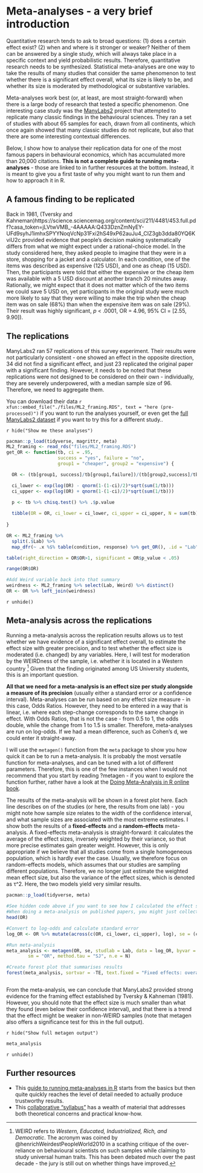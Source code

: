 # Meta-analyses - a very brief introduction

Quantitative research tends to ask to broad questions: (1) does a certain effect exist? (2) when and where is it stronger or weaker? Neither of them can be answered by a single study, which will always take place in a specific context and yield probabilistic results. Therefore, quantitative research needs to be synthesized. Statistical meta-analyses are one way to take the results of many studies that consider the same phenomenon to test whether there is a significant effect overall, what its size is likely to be, and whether its size is moderated by methodological or substantive variables.

Meta-analyses work best (or, at least, are most straight-forward) when there is a large body of research that tested a specific phenomenon. One interesting case study was the [ManyLabs2](https://journals-sagepub-com.gold.idm.oclc.org/doi/pdf/10.1177/2515245918810225){target="_blank"} project that attempted to replicate many classic findings in the behavioural sciences. They ran a set of studies with about 65 samples for each, drawn from all continents, which once again showed that many classic studies do not replicate, but also that there are some interesting contextual differences.

Below, I show how to analyse their replication data for one of the most famous papers in behavioural economics, which has accumulated more than 20,000 citations. **This is not a complete guide to running meta-analyses** - those are linked to in further resources at the bottom. Instead, it is meant to give you a first taste of why you might want to run them and how to approach it in R.

## A famous finding to be replicated

Back in 1981, (Tversky and Kahneman)[https://science.sciencemag.org/content/sci/211/4481/453.full.pdf?casa_token=jLVtwVMB_-4AAAAA:Q433DznZmNyEY-UFd9syhJ1imhxSPYYNoqVcNp31Fxi2hS49xP62auJu4_CIZ3gb3dda80YQ6KviU2c]{target="_blank"} provided evidence that people's decision making systematically differs from what we might expect under a rational-choice model. In the study considered here, they asked people to imagine that they were in a store, shopping for a jacket and a calculator. In each condition, one of the items was described as expensive (125 USD), and one as cheap (15 USD). Then, the participants were told that either the expensive or the cheap item was available with a 5 USD discount at another branch 20 minutes away. Rationally, we might expect that it does not matter which of the two items we could save 5 USD on, yet participants in the original study were much more likely to say that they were willing to make the trip when the cheap item was on sale (68%) than when the expensive item was on sale (29%). Their result was highly significant, *p* < .0001, OR = 4.96, 95% CI = [2.55, 9.90]).

## The replications

ManyLabs2 ran 57 replications of this survey experiment. Their results were not particularly consistent - one showed an effect in the opposite direction, 34 did not find a significant effect, and just 23 replicated the original paper with a significant finding. However, it needs to be noted that these replications were not designed to be considered on their own - individually, they are severely underpowered, with a median sample size of 96. Therefore, we need to aggregate them.

You can download their data `r xfun::embed_file("./files/ML2_framing.RDS", text = "here (pre-processed)")` if you want to run the analyses yourself, or even get the [full ManyLabs2 dataset](https://osf.io/fanre/){target="_blank"} if you want to try this for a different study..

`r hide("Show me these analyses")`

```r
pacman::p_load(tidyverse, magrittr, meta)
ML2_framing <- read_rds("files/ML2_framing.RDS")
get_OR <- function(tb, ci = .95, 
                   success = "yes", failure = "no", 
                   group1 = "cheaper", group2 = "expensive") {

  OR <- (tb[group1, success]/tb[group1,failure])/(tb[group2,success]/tb[group2,failure])

  ci_lower <- exp(log(OR) - qnorm(1-(1-ci)/2)*sqrt(sum(1/tb)))
  ci_upper <- exp(log(OR) + qnorm(1-(1-ci)/2)*sqrt(sum(1/tb)))

  p <- tb %>% chisq.test() %>% .$p.value
  
  tibble(OR = OR, ci_lower = ci_lower, ci_upper = ci_upper, N = sum(tb), p_value = p)
  
}

OR <- ML2_framing %>%
  split(.$Lab) %>%
  map_dfr(~ .x %$% table(condition, response) %>% get_OR(), .id = "Lab")

table(right_direction = OR$OR>1, significant = OR$p_value < .05)

range(OR$OR)

#Add Weird variable back into that summary
weirdness <- ML2_framing %>% select(Lab, Weird) %>% distinct()
OR <- OR %>% left_join(weirdness)


```


`r unhide()`


## Meta-analysis across the replications

Running a meta-analysis across the replication results allows us to test whether we have evidence of a significant effect overall, to estimate the effect size with greater precision, and to test whether the effect size is moderated (i.e. changed) by any variables. Here, I will test for moderation by the WEIRDness of the sample, i.e. whether it is located in a Western country ^[WEIRD refers to *Western, Educated, Industrialized, Rich, and Democratic*. The acronym was coined by @henrichWeirdestPeopleWorld2010 in a scathing critique of the over-reliance on behavioural scientists on such samples while claiming to study universal human traits. This has been debated much over the past decade - the jury is still out on whether things have improved.]
Given that the finding originated among US University students, this is an important question.

**All that we need for a meta-analysis is an effect size per study alongside a measure of its precision** (usually either a standard error or a confidence interval). Meta-analyses can be run based on any effect size measure - in this case, Odds Ratios. However, they need to be entered in a way that is linear, i.e. where each step-change corresponds to the same change in effect. With Odds Ratios, that is not the case - from 0.5 to 1, the odds double, while the change from 1 to 1.5 is smaller. Therefore, meta-analyses are run on log-odds. If we had a mean difference, such as Cohen's d, we could enter it straight-away.

I will use the `metagen()` function from the `meta` package to show you how quick it can be to run a meta-analysis. It is probably the most versatile function for meta-analyses, and can be tuned with a lot of different parameters. Therefore, this is one of the few instances when I would not recommend that you start by reading ?metagen - if you want to explore the function further, rather have a look at the [Doing Meta-Analysis in R online book](https://bookdown.org/MathiasHarrer/Doing_Meta_Analysis_in_R){target="_blank"}.

The results of the meta-analysis will be shown in a forest plot here. Each line describes on of the studies (or here, the results from one lab) - you might note how sample size relates to the width of the confidence interval, and what sample sizes are associated with the most extreme estimates. I show both the results of a **fixed-effects** and a **random-effects** meta-analysis. A fixed-effects meta-analysis is straight-forward: it calculates the average of the effect sizes, inversely weighted by their variance, so that more precise estimates gain greater weight. However, this is only appropriate if we believe that all studies come from a single homogeneous population, which is hardly ever the case. Usually, we therefore focus on random-effects models, which assumes that our studies are sampling different populations. Therefore, we no longer just estimate the weighted mean effect size, but also the variance of the effect sizes, which is denoted as &tau;^2. Here, the two models yield very similar results.

```r
pacman::p_load(tidyverse, meta)

#See hidden code above if you want to see how I calculated the effect size per sample based on the full ManyLabs2 dataset. 
#When doing a meta-analysis on published papers, you might just collect this kind of information from each paper in a spreadsheet
head(OR)

#Convert to log-odds and calculate standard error
log_OR <- OR %>% mutate(across(c(OR, ci_lower, ci_upper), log), se = (ci_upper - ci_lower)/(2*qnorm(.975)))

#Run meta-analysis
meta_analysis <- metagen(OR, se, studlab = Lab, data = log_OR, byvar = Weird,
        sm = "OR", method.tau = "SJ", n.e = N)

#Create forest plot that summarises results
forest(meta_analysis, sortvar = -TE, text.fixed = "Fixed effects: overall estimate", text.random = "Random effects: overall estimate", leftcols = c("studlab", "n.e"), leftlabs = c("Lab", "N"))



```

From the meta-analysis, we can conclude that ManyLabs2 provided strong evidence for the framing effect established by Tversky & Kahneman (1981). However, you should note that the effect size is much smaller than what they found (even below their confidence interval), and that there is a trend that the effect might be weaker in non-WEIRD samples (note that metagen also offers a significance test for this in the full output).

`r hide("Show full metagen output")`

```r
meta_analysis
```


`r unhide()`


## Further resources {#further-resources-meta}

* This [guide to running meta-analyses in R](https://bookdown.org/MathiasHarrer/Doing_Meta_Analysis_in_R/){target="_blank"} starts from the basics but then quite quickly reaches the level of detail needed to actually produce trustworthy results.
* This [collaborative "syllabus"](http://mgto.org/metaanalysissyllabus){target="_blank"} has a wealth of material that addresses both theoretical concerns and practical know-how. 